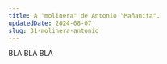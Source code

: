 ---
title: A "molinera" de Antonio "Mañanita".
updatedDate: 2024-08-07
slug: 31-molinera-antonio
---

BLA BLA BLA
